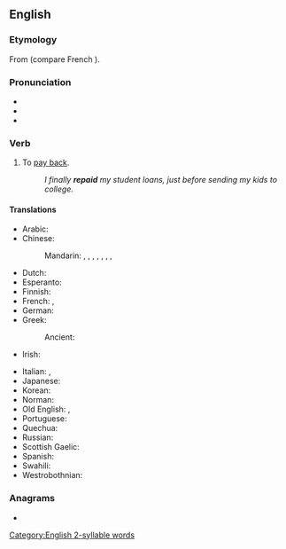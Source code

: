 ==English==

===Etymology===
From {{etyl|fro|en}} {{m|fro|repaier||to pay back}} (compare French {{m|fr|repayer||to pay again}}).

===Pronunciation===
* {{IPA|/ɹiˈpeɪ/|lang=en}}
* {{audio|en-us-repay.ogg|Audio (US)|lang=en}}
* {{rhymes|eɪ|lang=en}}

===Verb===
{{en-verb|repays|repaying|repaid|repaid}}

# To [[pay back]].
#: ''I finally '''repaid''' my student loans, just before sending my kids to college.''

====Translations====
{{trans-top|to pay back}}
* Arabic: {{t|ar|جَازَى}}
* Chinese:
*: Mandarin: {{t+|cmn|賠|sc=Hani}}, {{t+|cmn|赔|tr=péi|sc=Hani}}, {{t+|cmn|報償|sc=Hani}}, {{t+|cmn|报偿|tr=bàocháng|sc=Hani}}, {{t+|cmn|償|sc=Hani}}, {{t+|cmn|偿|tr=cháng|sc=Hani}}, {{t+|cmn|償還|sc=Hani}}, {{t+|cmn|偿还|tr=chánghuán|sc=Hani}}
* Dutch: {{t+|nl|terugbetalen}}
* Esperanto: {{t|eo|repagi}}
* Finnish: {{t|fi|maksaa takaisin}}
* French: {{t+|fr|rembourser}}, {{t+|fr|rendre}}
* German: {{t+|de|zurückzahlen}}
* Greek:
*: Ancient: {{t|grc|τίνω|sc=polytonic}}
* Irish: {{t|ga|aisíoc}}
{{trans-mid}}
* Italian: {{t+|it|ripagare}}, {{t+|it|restituire}}
* Japanese: {{t|ja|払い戻す|tr=はらいもどす, haraimodosu}}
* Korean: {{t+|ko|갚다}}
* Norman: {{t|nrf|atchitter|alt=s'atchitter}}
* Old English: {{t|ang|ġieldan}}, {{t|ang|forġieldan}}
* Portuguese: {{t+|pt|quitar}}
* Quechua: {{t|qu|hunt'apuy}}
* Russian: {{t+|ru|отплати́ть}}
* Scottish Gaelic: {{t|gd|ath-dhìol}}
* Spanish: {{t+|es|devolver}}
* Swahili: {{t|sw|lipa|alt=kulipa}}
* Westrobothnian: {{t|gmq-bot|villgo}}
{{trans-bottom}}

===Anagrams===
* {{anagrams|en|Payer|apery|payer|peary|praye|rapey}}

[[Category:English 2-syllable words]]
